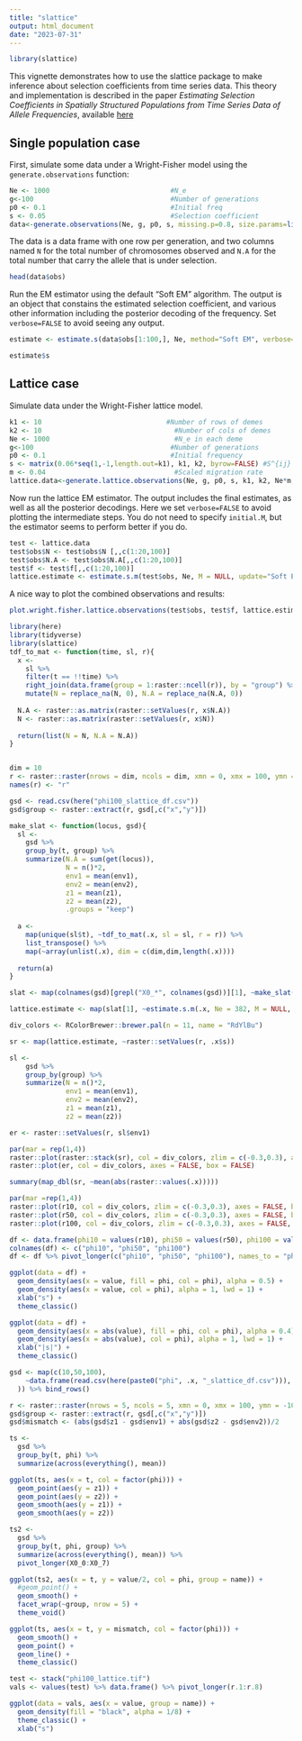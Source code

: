 ```yaml
---
title: "slattice"
output: html_document
date: "2023-07-31"
---
```

```r
library(slattice)
```


This vignette demonstrates how to use the slattice package to make inference about selection coefficients from time series data. This theory and implementation is described in the paper *Estimating Selection Coefficients in Spatially Structured Populations from Time Series Data of Allele Frequencies*, available [here](http://www.genetics.org/content/193/3/973)

## Single population case

First, simulate some data under a Wright-Fisher model using the `generate.observations` function: 

```r
Ne <- 1000                              #N_e
g<-100                                  #Number of generations
p0 <- 0.1                               #Initial freq
s <- 0.05                               #Selection coefficient
data<-generate.observations(Ne, g, p0, s, missing.p=0.8, size.params=list(N=100,p=0.5))
```

The data is a data frame with one row per generation, and two columns named `N` for the total number of chromosomes observed and `N.A` for the total number that carry the allele that is under selection. 

```r
head(data$obs)
```

Run the EM estimator using the default "Soft EM" algorithm. The output is an object that constains the estimated selection coefficient, and various other information including the posterior decoding of the frequency. Set `verbose=FALSE` to avoid seeing any output. 


```r
estimate <- estimate.s(data$obs[1:100,], Ne, method="Soft EM", verbose=TRUE)
```

```r
estimate$s
```

## Lattice case

Simulate data under the Wright-Fisher lattice model. 

```r
k1 <- 10                               #Number of rows of demes
k2 <- 10                                 #Number of cols of demes
Ne <- 1000                               #N_e in each deme
g<-100                                  #Number of generations
p0 <- 0.1                               #Initial frequency
s <- matrix(0.06*seq(1,-1,length.out=k1), k1, k2, byrow=FALSE) #S^{ij} - matrix of selection coefficients
m <- 0.04                                #Scaled migration rate
lattice.data<-generate.lattice.observations(Ne, g, p0, s, k1, k2, Ne*m, missing.p=0.9, size.params=list(N=100, p=0.5))
```

Now run the lattice EM estimator. The output includes the final estimates, as well as all the posterior decodings. Here we set `verbose=FALSE` to avoid plotting the intermediate steps. You do not need to specify `initial.M`, but the estimator seems to perform better if you do. 

```r

test <- lattice.data
test$obs$N <- test$obs$N [,,c(1:20,100)]
test$obs$N.A <- test$obs$N.A[,,c(1:20,100)]
test$f <- test$f[,,c(1:20,100)]
lattice.estimate <- estimate.s.m(test$obs, Ne, M = NULL, update="Soft EM", max.iters=10, verbose=FALSE)
```

A nice way to plot the combined observations and results: 

```r
plot.wright.fisher.lattice.observations(test$obs, test$f, lattice.estimate$f, est.s=lattice.estimate$s, error.bars=FALSE, main="Lattice Example")
```

```r
library(here)
library(tidyverse)
library(slattice)
tdf_to_mat <- function(time, sl, r){
  x <- 
    sl %>% 
    filter(t == !!time) %>%
    right_join(data.frame(group = 1:raster::ncell(r)), by = "group") %>%
    mutate(N = replace_na(N, 0), N.A = replace_na(N.A, 0))
  
  N.A <- raster::as.matrix(raster::setValues(r, x$N.A))
  N <- raster::as.matrix(raster::setValues(r, x$N))
  
  return(list(N = N, N.A = N.A))
}


dim = 10
r <- raster::raster(nrows = dim, ncols = dim, xmn = 0, xmx = 100, ymn = -100, ymx = 0, vals = 1:(dim^2))
names(r) <- "r"

gsd <- read.csv(here("phi100_slattice_df.csv"))
gsd$group <- raster::extract(r, gsd[,c("x","y")])

make_slat <- function(locus, gsd){
  sl <- 
    gsd %>%
    group_by(t, group) %>%
    summarize(N.A = sum(get(locus)),
              N = n()*2, 
              env1 = mean(env1),
              env2 = mean(env2), 
              z1 = mean(z1), 
              z2 = mean(z2),
              .groups = "keep")
  
  a <- 
    map(unique(sl$t), ~tdf_to_mat(.x, sl = sl, r = r)) %>%
    list_transpose() %>%
    map(~array(unlist(.x), dim = c(dim,dim,length(.x))))
  
  return(a)
}

slat <- map(colnames(gsd)[grepl("X0_*", colnames(gsd))][1], ~make_slat(.x, gsd))

lattice.estimate <- map(slat[1], ~estimate.s.m(.x, Ne = 382, M = NULL, update = "Soft EM", max.iters = 10, verbose = FALSE))

div_colors <- RColorBrewer::brewer.pal(n = 11, name = "RdYlBu")

sr <- map(lattice.estimate, ~raster::setValues(r, .x$s))

sl <- 
    gsd %>%
    group_by(group) %>%
    summarize(N = n()*2, 
              env1 = mean(env1),
              env2 = mean(env2), 
              z1 = mean(z1), 
              z2 = mean(z2))

er <- raster::setValues(r, sl$env1)

par(mar = rep(1,4))
raster::plot(raster::stack(sr), col = div_colors, zlim = c(-0.3,0.3), axes = FALSE, box = FALSE)
raster::plot(er, col = div_colors, axes = FALSE, box = FALSE)

summary(map_dbl(sr, ~mean(abs(raster::values(.x)))))
```

```r
par(mar =rep(1,4))
raster::plot(r10, col = div_colors, zlim = c(-0.3,0.3), axes = FALSE, box = FALSE, main = "phi = 0.10")
raster::plot(r50, col = div_colors, zlim = c(-0.3,0.3), axes = FALSE, box = FALSE, main = "phi = 0.50")
raster::plot(r100, col = div_colors, zlim = c(-0.3,0.3), axes = FALSE, box = FALSE, main = "phi = 1.00")
```

```r
df <- data.frame(phi10 = values(r10), phi50 = values(r50), phi100 = values(r100))
colnames(df) <- c("phi10", "phi50", "phi100")
df <- df %>% pivot_longer(c("phi10", "phi50", "phi100"), names_to = "phi")

ggplot(data = df) +
  geom_density(aes(x = value, fill = phi, col = phi), alpha = 0.5) + 
  geom_density(aes(x = value, col = phi), alpha = 1, lwd = 1) + 
  xlab("s") +
  theme_classic()

ggplot(data = df) +
  geom_density(aes(x = abs(value), fill = phi, col = phi), alpha = 0.4) + 
  geom_density(aes(x = abs(value), col = phi), alpha = 1, lwd = 1) + 
  xlab("|s|") +
  theme_classic()
```

```r
gsd <- map(c(10,50,100),
    ~data.frame(read.csv(here(paste0("phi", .x, "_slattice_df.csv"))), phi = .x
  )) %>% bind_rows()

r <- raster::raster(nrows = 5, ncols = 5, xmn = 0, xmx = 100, ymn = -100, ymx = 0, vals = 1:25)
gsd$group <- raster::extract(r, gsd[,c("x","y")])
gsd$mismatch <- (abs(gsd$z1 - gsd$env1) + abs(gsd$z2 - gsd$env2))/2

ts <-
  gsd %>%
  group_by(t, phi) %>%
  summarize(across(everything(), mean))

ggplot(ts, aes(x = t, col = factor(phi))) +
  geom_point(aes(y = z1)) + 
  geom_point(aes(y = z2)) +
  geom_smooth(aes(y = z1)) +
  geom_smooth(aes(y = z2))

ts2 <-
  gsd %>%
  group_by(t, phi, group) %>%
  summarize(across(everything(), mean)) %>%
  pivot_longer(X0_0:X0_7)

ggplot(ts2, aes(x = t, y = value/2, col = phi, group = name)) +
  #geom_point() + 
  geom_smooth() +
  facet_wrap(~group, nrow = 5) +
  theme_void() 

```

```r
ggplot(ts, aes(x = t, y = mismatch, col = factor(phi))) +
  geom_smooth() +
  geom_point() +
  geom_line() +
  theme_classic()
```

```r
test <- stack("phi100_lattice.tif")
vals <- values(test) %>% data.frame() %>% pivot_longer(r.1:r.8)

ggplot(data = vals, aes(x = value, group = name)) +
  geom_density(fill = "black", alpha = 1/8) +
  theme_classic() +
  xlab("s")
```




